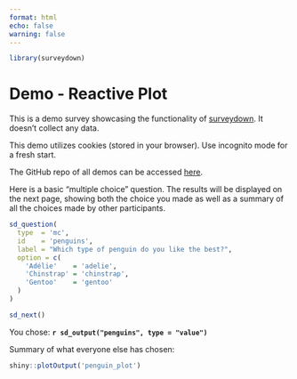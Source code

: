 ```yaml
---
format: html
echo: false
warning: false
---
```


```r
library(surveydown)
```

::: {.sd_page id=welcome}

# Demo - Reactive Plot

::: {.callout-note}

This is a demo survey showcasing the functionality of <a href="https://surveydown.org" target="_blank">surveydown</a>. It doesn't collect any data.

This demo utilizes cookies (stored in your browser). Use incognito mode for a fresh start.

The GitHub repo of all demos can be accessed <a href="https://github.com/surveydown-dev/demos" target="_blank">here</a>.

:::

Here is a basic "multiple choice" question. The results will be displayed on the next page, showing both the choice you made as well as a summary of all the choices made by other participants.

```r
sd_question(
  type  = 'mc',
  id    = 'penguins',
  label = "Which type of penguin do you like the best?",
  option = c(
    'Adélie'    = 'adelie',
    'Chinstrap' = 'chinstrap',
    'Gentoo'    = 'gentoo'
  )
)

sd_next()
```

:::

::: {.sd_page id=results}

You chose: **`r sd_output("penguins", type = "value")`**

Summary of what everyone else has chosen:

```r
shiny::plotOutput('penguin_plot')
```

:::
